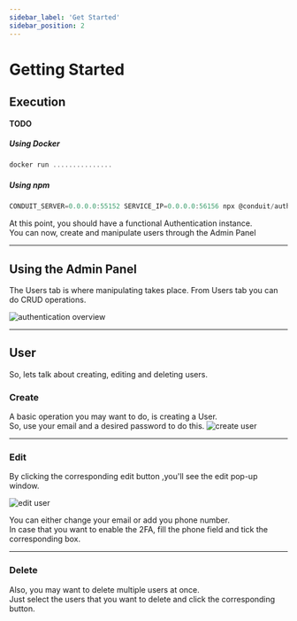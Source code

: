 ```yaml
---
sidebar_label: 'Get Started'
sidebar_position: 2
---
```


# Getting Started

## Execution

**TODO**

##### Using Docker

```jsx
docker run ...............
```

##### Using npm

```jsx
CONDUIT_SERVER=0.0.0.0:55152 SERVICE_IP=0.0.0.0:56156 npx @conduit/authentication start
```

At this point, you should have a functional Authentication instance.<br />
You can now, create and manipulate users  through the Admin Panel

-------------------------------------------------

## Using the Admin Panel

The Users tab is where manipulating takes place. From Users tab you can do CRUD operations.

![authentication overview](/img/authentication/authentication_overview.png)

-------------------------------------------------

## User
So, lets talk about creating, editing and deleting users.
### Create
A basic operation you may want to do, is creating a User.<br />
So, use your email and a desired password to do this.
![create user](/img/authentication/add_user.png)

-------------------------------------------------

### Edit

By clicking the corresponding edit button ,you'll see the edit pop-up window.

![edit user](/img/authentication/edit_user.png)

You can either change your email or add you phone number.<br/>
In case that you want to enable the 2FA, fill the phone field and tick the corresponding box.<br/>

-------------------------------------------------

### Delete

Also, you may want to delete multiple users at once.<br />
Just select the users that you want to delete and click the corresponding button.
